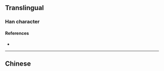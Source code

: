 {{also|廎}}
{{character info/new}}
==Translingual==

===Han character===
{{Han char|rn=53|rad=广|as=08|sn=11|four=|canj=IPMO|ids=⿸广顷}}

====References====
* {{Han ref|kx=0348.081|hdz=20889.130|uh=5EBC|ud=24252}}

----

==Chinese==
{{zh-see|廎}}
